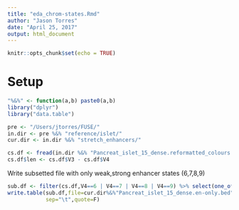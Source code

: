 ```yaml
---
title: "eda_chrom-states.Rmd"
author: "Jason Torres"
date: "April 25, 2017"
output: html_document
---
```


```r
knitr::opts_chunk$set(echo = TRUE)
```

# Setup 

```r

"%&%" <- function(a,b) paste0(a,b)
library("dplyr")
library("data.table")

pre <- "/Users/jtorres/FUSE/" 
in.dir <- pre %&% "reference/islet/"
cur.dir <- in.dir %&% "stretch_enhancers/"

cs.df <- fread(in.dir %&% "Pancreat_islet_15_dense.reformatted_colours.bed",sep="\t")
cs.df$len <- cs.df$V3 - cs.df$V4

```


Write subsetted file with only weak,strong enhancer states (6,7,8,9)

```r

sub.df <- filter(cs.df,V4==6 | V4==7 | V4==8 | V4==9) %>% select(one_of("V1","V2","V3","V4"))
write.table(sub.df,file=cur.dir%&%"Pancreat_islet_15_dense.en-only.bed",col.names=F,row.names=F,
            sep="\t",quote=F)



```


